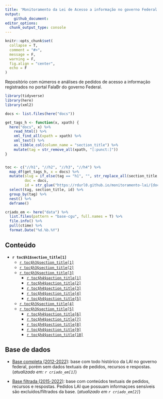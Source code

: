 ```yaml
---
title: 'Monitoramento da Lei de Acesso a informação no governo Federal'
output:
    github_document:
editor_options: 
  chunk_output_type: console
---
```


```r
knitr::opts_chunk$set(
  collapse = T,
  comment = "#>",
  message = F,
  warning = F,
  fig.align = "center",
  echo = F
)
```

Repositório com números e análises de pedidos de acesso a informação registrados no portal FalaBr do governo Federal.

```r
library(tidyverse)
library(here)
library(xml2)

docs <- list.files(here("docs"))

get_tags_h <- function(x, xpath) {
  here("docs", x) %>% 
    read_html() %>% 
    xml_find_all(xpath = xpath) %>% 
    xml_text() %>% 
    as_tibble_col(column_name = "section_title") %>% 
    mutate(tag = str_remove_all(xpath, "[:punct:]"))
}


toc <- c("//h1", "//h2", "//h3", "//h4") %>% 
  map_df(get_tags_h, x = docs) %>% 
  mutate(slug = if_else(tag == "h1", "", str_replace_all(section_title, "\\s", "_")),
         doc = docs,
         id = str_glue("https://rdurl0.github.io/monitoramento-lai/{doc}#{slug}")) %>%
  select(tag, section_title, id) %>% 
  group_by(tag) %>%
  nest() %>% 
  deframe()

criado_em <- here("data") %>% 
  list.files(pattern = "base-cgu", full.names = T) %>%
  file.info() %>% 
  pull(ctime) %>%
  format.Date("%d.%b.%Y")
```

## Conteúdo

- **`r toc$h1$section_title[1]`**
  + [`r toc$h3$section_title[1]`](`r toc$h3$id[1]`)
  + [`r toc$h3$section_title[2]`](`r toc$h3$id[2]`)
  + [`r toc$h3$section_title[3]`](`r toc$h3$id[3]`)
    + [`r toc$h4$section_title[1]`](`r toc$h4$id[1]`)
    + [`r toc$h4$section_title[2]`](`r toc$h4$id[2]`)
    + [`r toc$h4$section_title[3]`](`r toc$h4$id[3]`)
    + [`r toc$h4$section_title[4]`](`r toc$h4$id[4]`)
    + [`r toc$h4$section_title[5]`](`r toc$h4$id[5]`)
  + [`r toc$h3$section_title[4]`](`r toc$h3$id[4]`)
  + [`r toc$h3$section_title[5]`](`r toc$h3$id[5]`)
    + [`r toc$h4$section_title[6]`](`r toc$h4$id[6]`)
    + [`r toc$h4$section_title[7]`](`r toc$h4$id[7]`)
    + [`r toc$h4$section_title[8]`](`r toc$h4$id[8]`)
    + [`r toc$h4$section_title[9]`](`r toc$h4$id[9]`)
    + [`r toc$h4$section_title[10]`](`r toc$h4$id[10]`)


## Base de dados

- [Base completa (2012-2022)](https://falabr.cgu.gov.br/publico/DownloadDados/DownloadDadosLai.aspx): base com todo histórico da LAI no governo federal, porém sem dados textuais de pedidos, recursos e respostas. (*atualizado em: `r criado_em[1]`*)

- [Base filtrada (2015-2022)](http://www.consultaesic.cgu.gov.br/busca/_layouts/15/DownloadPedidos/DownloadDados.aspx): base com conteúdos textuais de pedidos, recursos e respostas. Pedidos LAI que possuam informaçoes sensíveis são excluídos/filtrados da base. (*atualizado em `r criado_em[2]`*)
